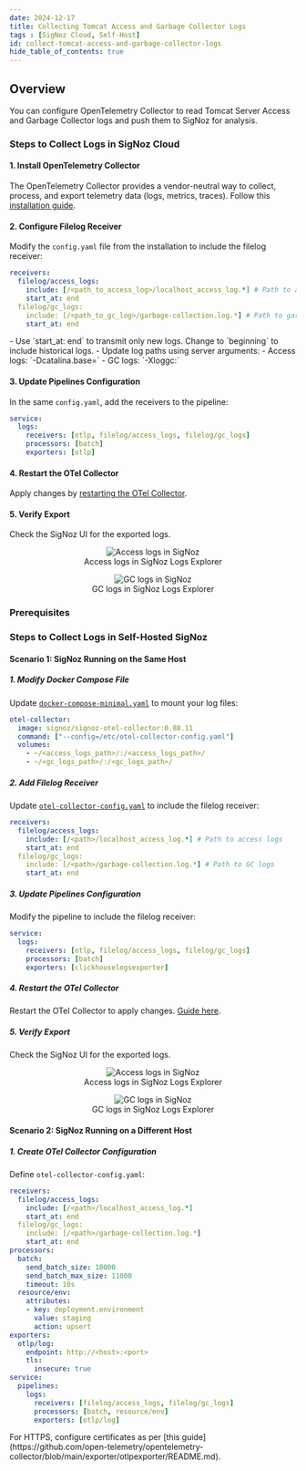 ```yaml
---
date: 2024-12-17
title: Collecting Tomcat Access and Garbage Collector Logs
tags : [SigNoz Cloud, Self-Host]
id: collect-tomcat-access-and-garbage-collector-logs
hide_table_of_contents: true
---
```


## Overview
You can configure OpenTelemetry Collector to read Tomcat Server Access and Garbage Collector logs and push them to SigNoz for analysis.

<Tabs entityName="plans">
<TabItem value="signoz-cloud" label="SigNoz Cloud" default>

### Steps to Collect Logs in SigNoz Cloud

#### 1. Install OpenTelemetry Collector

The OpenTelemetry Collector provides a vendor-neutral way to collect, process, and export telemetry data (logs, metrics, traces). 
Follow this [installation guide](https://signoz.io/docs/tutorial/opentelemetry-binary-usage-in-virtual-machine/).

#### 2. Configure Filelog Receiver

Modify the `config.yaml` file from the installation to include the filelog receiver:

```yaml:config.yaml
receivers:
  filelog/access_logs:
    include: [/<path_to_access_log>/localhost_access_log.*] # Path to access logs
    start_at: end
  filelog/gc_logs:
    include: [/<path_to_gc_log>/garbage-collection.log.*] # Path to garbage collector logs
    start_at: end
```

<Admonition type="info">
- Use `start_at: end` to transmit only new logs. Change to `beginning` to include historical logs.
- Update log paths using server arguments:
  - Access logs: `-Dcatalina.base=<new_access_logs_path>`
  - GC logs: `-Xloggc:<new_gc_logs_path>`
</Admonition>

#### 3. Update Pipelines Configuration

In the same `config.yaml`, add the receivers to the pipeline:

```yaml:config.yaml
service:
  logs:
    receivers: [otlp, filelog/access_logs, filelog/gc_logs]
    processors: [batch]
    exporters: [otlp]
```

#### 4. Restart the OTel Collector

Apply changes by [restarting the OTel Collector](https://signoz.io/docs/tutorial/opentelemetry-binary-usage-in-virtual-machine/). 

#### 5. Verify Export

Check the SigNoz UI for the exported logs.

<figure align="center">
  <img src="/img/docs/logs-management/send-logs/tomcat_access_logs.webp" alt="Access logs in SigNoz"/>
  <figcaption>Access logs in SigNoz Logs Explorer</figcaption>
</figure>

<figure align="center">
  <img src="/img/docs/logs-management/send-logs/tomcat_gc_logs.webp" alt="GC logs in SigNoz"/>
  <figcaption>GC logs in SigNoz Logs Explorer</figcaption>
</figure>

</TabItem>

<TabItem value='self-host' label="Self-Hosted">

### Prerequisites

### Steps to Collect Logs in Self-Hosted SigNoz

#### Scenario 1: SigNoz Running on the Same Host

##### 1. Modify Docker Compose File
Update [`docker-compose-minimal.yaml`](https://github.com/SigNoz/signoz/blob/main/deploy/docker/docker-compose-minimal.yaml) to mount your log files:

```yaml:/deploy/docker/docker-compose-minimal.yaml 
otel-collector:
  image: signoz/signoz-otel-collector:0.88.11
  command: ["--config=/etc/otel-collector-config.yaml"]
  volumes:
    - ~/<access_logs_path>/:/<access_logs_path>/
    - ~/<gc_logs_path>/:/<gc_logs_path>/
```

##### 2. Add Filelog Receiver
Update [`otel-collector-config.yaml`](https://github.com/SigNoz/signoz/blob/main/deploy/docker/otel-collector-config.yaml) to include the filelog receiver:

```yaml:/deploy/docker/otel-collector-config.yaml
receivers:
  filelog/access_logs:
    include: [/<path>/localhost_access_log.*] # Path to access logs
    start_at: end
  filelog/gc_logs:
    include: [/<path>/garbage-collection.log.*] # Path to GC logs
    start_at: end
```

##### 3. Update Pipelines Configuration
Modify the pipeline to include the filelog receiver:

```yaml::/deploy/docker/otel-collector-config.yaml
service:
  logs:
    receivers: [otlp, filelog/access_logs, filelog/gc_logs]
    processors: [batch]
    exporters: [clickhouselogsexporter]
```

##### 4. Restart the OTel Collector
Restart the OTel Collector to apply changes. [Guide here](https://signoz.io/docs/install/docker/).

##### 5. Verify Export
Check the SigNoz UI for the exported logs.

<figure align="center">
  <img src="/img/docs/logs-management/send-logs/tomcat_access_logs.webp" alt="Access logs in SigNoz"/>
  <figcaption>Access logs in SigNoz Logs Explorer</figcaption>
</figure>

<figure align="center">
  <img src="/img/docs/logs-management/send-logs/tomcat_gc_logs.webp" alt="GC logs in SigNoz"/>
  <figcaption>GC logs in SigNoz Logs Explorer</figcaption>
</figure>

#### Scenario 2: SigNoz Running on a Different Host

##### 1. Create OTel Collector Configuration
Define `otel-collector-config.yaml`:

```yaml
receivers:
  filelog/access_logs:
    include: [/<path>/localhost_access_log.*]
    start_at: end
  filelog/gc_logs:
    include: [/<path>/garbage-collection.log.*]
    start_at: end
processors:
  batch:
    send_batch_size: 10000
    send_batch_max_size: 11000
    timeout: 10s
  resource/env:
    attributes:
    - key: deployment.environment
      value: staging
      action: upsert
exporters:
  otlp/log:
    endpoint: http://<host>:<port>
    tls:
      insecure: true
service:
  pipelines:
    logs:
      receivers: [filelog/access_logs, filelog/gc_logs]
      processors: [batch, resource/env]
      exporters: [otlp/log]
```

<Admonition>
For HTTPS, configure certificates as per [this guide](https://github.com/open-telemetry/opentelemetry-collector/blob/main/exporter/otlpexporter/README.md).
</Admonition>

</TabItem>
</Tabs>
